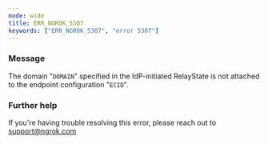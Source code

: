 ```yaml
---
mode: wide
title: ERR_NGROK_5307
keywords: ["ERR_NGROK_5307", "error 5307"]
---
```


### Message

The domain "`DOMAIN`" specified in the IdP-initiated RelayState is not attached to the endpoint configuration "`ECID`".

### Further help

If you're having trouble resolving this error, please reach out to [support@ngrok.com](mailto:support@ngrok.com?subject=Help%20with%20ERR_NGROK_5307)
